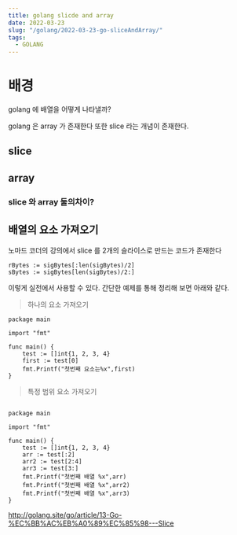```yaml
---
title: golang slicde and array
date: 2022-03-23
slug: "/golang/2022-03-23-go-sliceAndArray/"
tags:
  - GOLANG
---
```


# 배경

golang 에 배열을 어떻게 나타낼까?

golang 은  array 가 존재한다
또한 slice 라는 개념이 존재한다.

## slice

## array

### slice 와 array 둘의차이?

##  배열의 요소 가져오기
노마드 코더의 강의에서
slice 를 2개의 슬라이스로 만드는 코드가 존재한다

```
rBytes := sigBytes[:len(sigBytes)/2]
sBytes := sigBytes[len(sigBytes)/2:]
```
이렇게 실전에서 사용할 수 있다.
간단한 예제를 통해 정리해 보면
아래와 같다.


> 하나의 요소 가져오기

```
package main

import "fmt"

func main() {
	test := []int{1, 2, 3, 4}
	first := test[0]
	fmt.Printf("첫번째 요소는%x",first)
}

```

> 특정 범위 요소 가져오기

```

package main

import "fmt"

func main() {
	test := []int{1, 2, 3, 4}
	arr := test[:2]
	arr2 := test[2:4]
	arr3 := test[3:]
	fmt.Printf("첫번째 배열 %x",arr)
	fmt.Printf("첫번째 배열 %x",arr2)
	fmt.Printf("첫번째 배열 %x",arr3)
}
```





http://golang.site/go/article/13-Go-%EC%BB%AC%EB%A0%89%EC%85%98---Slice